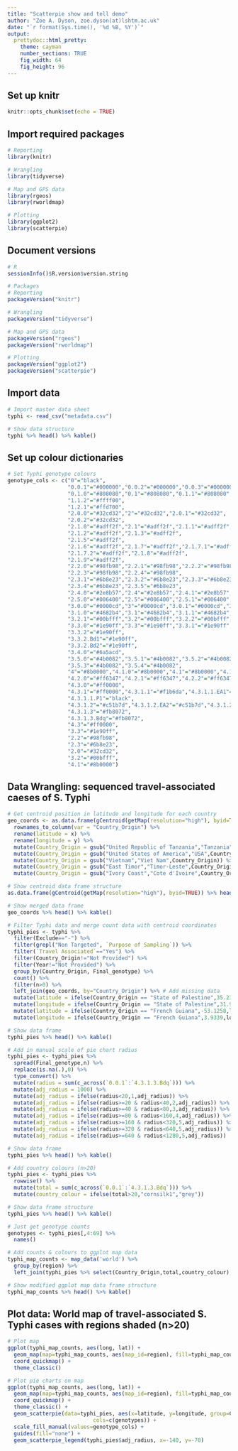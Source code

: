 ```yaml
---
title: "Scatterpie show and tell demo"
author: "Zoe A. Dyson, zoe.dyson(at)lshtm.ac.uk"
date: "`r format(Sys.time(), '%d %B, %Y')`"
output:
  prettydoc::html_pretty:
    theme: cayman
    number_sections: TRUE
    fig_width: 64
    fig_height: 96
---
```


## Set up knitr
```r
knitr::opts_chunk$set(echo = TRUE)
```

## Import required packages
```r

# Reporting
library(knitr)

# Wrangling
library(tidyverse)

# Map and GPS data
library(rgeos)
library(rworldmap)

# Plotting
library(ggplot2)
library(scatterpie)

```

## Document versions
```r

# R
sessionInfo()$R.version$version.string

# Packages
# Reporting
packageVersion("knitr")

# Wrangling
packageVersion("tidyverse")

# Map and GPS data
packageVersion("rgeos")
packageVersion("rworldmap")

# Plotting
packageVersion("ggplot2")
packageVersion("scatterpie")

```

## Import data
```r

# Import master data sheet
typhi <- read_csv("metadata.csv")

# Show data structure
typhi %>% head() %>% kable()

```


## Set up colour dictionaries
```r

# Set Typhi genotype colours
genotype_cols <- c("0"="black",
                   "0.0.1"="#000000","0.0.2"="#000000","0.0.3"="#000000",
                   "0.1.0"="#808080","0.1"="#808080","0.1.1"="#808080",
                   "1.1.2"="#ffff00",
                   "1.2.1"="#ffd700",
                   "2.0.0"="#32cd32","2"="#32cd32","2.0.1"="#32cd32",
                   "2.0.2"="#32cd32",
                   "2.1.0"="#adff2f","2.1"="#adff2f","2.1.1"="#adff2f",
                   "2.1.2"="#adff2f","2.1.3"="#adff2f",
                   "2.1.5"="#adff2f",
                   "2.1.6"="#adff2f","2.1.7"="#adff2f","2.1.7.1"="#adff2f",
                   "2.1.7.2"="#adff2f","2.1.8"="#adff2f",
                   "2.1.9"="#adff2f",
                   "2.2.0"="#98fb98","2.2.1"="#98fb98","2.2.2"="#98fb98",
                   "2.2.3"="#98fb98","2.2.4"="#98fb98",
                   "2.3.1"="#6b8e23","2.3.2"="#6b8e23","2.3.3"="#6b8e23",
                   "2.3.4"="#6b8e23","2.3.5"="#6b8e23",
                   "2.4.0"="#2e8b57","2.4"="#2e8b57","2.4.1"="#2e8b57",
                   "2.5.0"="#006400","2.5"="#006400","2.5.1"="#006400","2.5.2"="#006400",
                   "3.0.0"="#0000cd","3"="#0000cd","3.0.1"="#0000cd","3.0.2"="#0000cd",
                   "3.1.0"="#4682b4","3.1"="#4682b4","3.1.1"="#4682b4","3.1.2"="#4682b4",
                   "3.2.1"="#00bfff","3.2"="#00bfff","3.2.2"="#00bfff",
                   "3.3.0"="#1e90ff","3.3"="#1e90ff","3.3.1"="#1e90ff",
                   "3.3.2"="#1e90ff",
                   "3.3.2.Bd1"="#1e90ff",
                   "3.3.2.Bd2"="#1e90ff",
                   "3.4.0"="#6a5acd",
                   "3.5.0"="#4b0082","3.5.1"="#4b0082","3.5.2"="#4b0082",
                   "3.5.3"="#4b0082","3.5.4"="#4b0082",
                   "4"="#8b0000","4.1.0"="#8b0000","4.1"="#8b0000","4.1.1"="#8b0000",
                   "4.2.0"="#ff6347","4.2.1"="#ff6347","4.2.2"="#ff6347","4.2.3"="#ff6347",
                   "4.3.0"="#ff0000", 
                   "4.3.1"="#ff0000","4.3.1.1"="#f1b6da","4.3.1.1.EA1"="#f1b6da",
                   "4.3.1.1.P1"="black",
                   "4.3.1.2"="#c51b7d","4.3.1.2.EA2"="#c51b7d","4.3.1.2.EA3"="#c51b7d",
                   "4.3.1.3"="#fb8072",
                   "4.3.1.3.Bdq"="#fb8072",
                   "4.3"="#ff0000",
                   "3.3"="#1e90ff",
                   "2.2"="#98fb98",
                   "2.3"="#6b8e23",
                   "2.0"="#32cd32",
                   "3.2"="#00bfff",
                   "4.1"="#8b0000")
```



## Data Wrangling: sequenced travel-associated caeses of S. Typhi
```r

# Get centroid position in latitude and longitude for each country
geo_coords <- as.data.frame(gCentroid(getMap(resolution="high"), byid=TRUE)) %>%
  rownames_to_column(var = "Country_Origin") %>%
  rename(latitude = x) %>%
  rename(longitude = y) %>%
  mutate(Country_Origin = gsub("United Republic of Tanzania","Tanzania",Country_Origin)) %>%
  mutate(Country_Origin = gsub("United States of America","USA",Country_Origin)) %>%  
  mutate(Country_Origin = gsub("Vietnam","Viet Nam",Country_Origin)) %>%  
  mutate(Country_Origin = gsub("East Timor","Timor-Leste",Country_Origin)) %>%  
  mutate(Country_Origin = gsub("Ivory Coast","Cote d'Ivoire",Country_Origin))

# Show centroid data frame structure
as.data.frame(gCentroid(getMap(resolution="high"), byid=TRUE)) %>% head() %>% kable()

# Show merged data frame
geo_coords %>% head() %>% kable()

# Filter Typhi data and merge count data with centroid coordinates  
typhi_pies <- typhi %>%
  filter(Exclude=="-") %>%
  filter(grepl("Non Targeted", `Purpose of Sampling`)) %>%
  filter(`Travel Associated`=="Yes") %>% 
  filter(Country_Origin!="Not Provided") %>%
  filter(Year!="Not Provided") %>%
  group_by(Country_Origin, Final_genotype) %>%
  count() %>%
  filter(n>0) %>%
  left_join(geo_coords, by="Country_Origin") %>% # Add missing data
  mutate(latitude = ifelse(Country_Origin == "State of Palestine",35.2332,latitude)) %>%
  mutate(longitude = ifelse(Country_Origin == "State of Palestine",31.9522,longitude)) %>%
  mutate(latitude = ifelse(Country_Origin == "French Guiana",-53.1258,latitude)) %>%
  mutate(longitude = ifelse(Country_Origin == "French Guiana",3.9339,longitude))  

# Show data frame
typhi_pies %>% head() %>% kable()

# Add in manual scale of pie chart radius
typhi_pies <- typhi_pies %>%
  spread(Final_genotype,n) %>%
  replace(is.na(.),0) %>%
  type_convert() %>%
  mutate(radius = sum(c_across(`0.0.1`:`4.3.1.3.Bdq`))) %>%
  mutate(adj_radius = 1000) %>%
  mutate(adj_radius = ifelse(radius<20,1,adj_radius)) %>%
  mutate(adj_radius = ifelse(radius>=20 & radius<40,2,adj_radius)) %>%
  mutate(adj_radius = ifelse(radius>=40 & radius<80,3,adj_radius)) %>%
  mutate(adj_radius = ifelse(radius>=80 & radius<160,4,adj_radius)) %>%
  mutate(adj_radius = ifelse(radius>=160 & radius<320,5,adj_radius)) %>%
  mutate(adj_radius = ifelse(radius>=320 & radius<640,5,adj_radius)) %>%
  mutate(adj_radius = ifelse(radius>=640 & radius<1280,5,adj_radius))

# Show data frame
typhi_pies %>% head() %>% kable()

# Add country colours (n>20)
typhi_pies <- typhi_pies %>%
  rowwise() %>% 
  mutate(total = sum(c_across(`0.0.1`:`4.3.1.3.Bdq`))) %>%
  mutate(country_colour = ifelse(total>20,"cornsilk1","grey")) 

# Show data frame structure
typhi_pies %>% head() %>% kable()

# Just get genotype counts
genotypes <- typhi_pies[,4:69] %>%
  names()

# Add counts & colours to ggplot map data
typhi_map_counts <- map_data('world') %>%
  group_by(region) %>%
  left_join(typhi_pies %>% select(Country_Origin,total,country_colour), by = c('region' = 'Country_Origin'))

# Show modified ggplot map data frame structure
typhi_map_counts %>% head() %>% kable()


```


## Plot data: World map of travel-associated S. Typhi cases with regions shaded (n>20)
```r

# Plot map
ggplot(typhi_map_counts, aes(long, lat)) +
  geom_map(map=typhi_map_counts, aes(map_id=region), fill=typhi_map_counts$country_colour, color="black") +
  coord_quickmap() + 
  theme_classic()

# Plot pie charts on map
ggplot(typhi_map_counts, aes(long, lat)) +
  geom_map(map=typhi_map_counts, aes(map_id=region), fill=typhi_map_counts$country_colour, color="black") +
  coord_quickmap() + 
  theme_classic() +  
  geom_scatterpie(data=typhi_pies, aes(x=latitude, y=longitude, group=Country_Origin, r=adj_radius, alpha=.99), 
                           cols=c(genotypes)) + 
  scale_fill_manual(values=genotype_cols) +
  guides(fill="none") + 
  geom_scatterpie_legend(typhi_pies$adj_radius, x=-140, y=-70)
```
